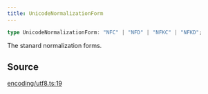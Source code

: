 ```yaml
---
title: UnicodeNormalizationForm
---
```


```ts
type UnicodeNormalizationForm: "NFC" | "NFD" | "NFKC" | "NFKD";
```

The stanard normalization forms.

## Source

[encoding/utf8.ts:19](https://github.com/dominant-strategies/quais.js/blob/7ad0a969a30d30fc2cf79fa0dcda980927cb6fd5/src/encoding/utf8.ts#L19)
